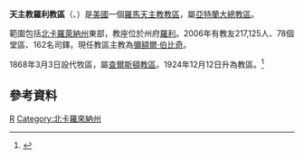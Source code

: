 {{Infobox Roman Catholic diocese
|Roman Catholic Diocese of = 天主教羅利教區
|Latin name of diocese = Diocesis Raleighiensis
|image = [[File:Diocese_of_Raleigh.jpg|270px]]
|caption = 教區範圍 
|location = [[美國|美國]]
|territory = [[北卡羅萊納州|北卡羅萊納州]]東部
|population = 217,125
|rite = 拉丁禮
|patron = 北卡羅萊納聖母
|province = 亞特蘭大
|established = 1924年
|cathedral = [[耶穌聖心主教座堂_(羅利)|耶穌聖心座堂]]
|co-cathedral =
|leadership = 主教
|website = http://www.dioceseofraleigh.org/
|教宗 = 
|metropolitan = 彌額爾·伯比奇 
|ordinary =  
|coadjutor bishop = 
|auxiliary = 
}}
'''天主教羅利教區'''（{{lang-la|Diocesis Raleighiensis}}、{{lang-en|Roman Catholic Diocese of Raleigh}}）是[[美國|美國]]一個[[羅馬天主教|羅馬天主教]][[教區|教區]]，屬[[天主教亞特蘭大總教區|亞特蘭大總教區]]。

範圍包括[[北卡羅萊納州|北卡羅萊納州]]東部，教座位於州府[[羅利_(北卡羅來納州)|羅利]]。2006年有教友217,125人、78個堂區、162名司鐸。現任教區主教為[[彌額爾·伯比奇|彌額爾·伯比奇]]。

1868年3月3日設代牧區，屬[[天主教查爾斯頓教區|查爾斯頓教區]]。1924年12月12日升為教區。<ref name="D">{{cite journal
|journal=[[宗座公報|宗座公報]]
|publisher=梵蒂岡出版社
|date=1925年
|volume=17
|title=''Omnium Ecclesiarum''
|page=171
|url=http://www.vatican.va/archive/aas/documents/AAS%2048%20%5B1956%5D%20-%20ocr.pdf
|access-date=2011-10-26
|archive-date=2010-03-27
|archive-url=https://web.archive.org/web/20100327070537/http://www.vatican.va/archive/aas/documents/AAS%2048%20%5B1956%5D%20-%20ocr.pdf
|dead-url=no
}}</ref>

==參考資料==
{{reflist}}

{{美國天主教教區}}
[[Category:美國天主教教區|R]]
[[Category:北卡羅來納州|Category:北卡羅來納州]]